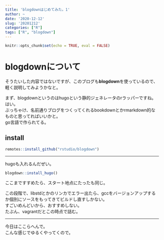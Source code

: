 ```yaml
---
title: 'blogdownはじめてみた。1'
author: ~
date: '2020-12-12'
slug: '20201212'
categories: ["R"]
tags: ["R", "blogdown"]
---
```



```r

knitr::opts_chunk$set(echo = TRUE, eval = FALSE)

```

# blogdownについて

そうたいした内容ではないですが、このブログも**blogdown**を使っているので、軽く説明してみようかなと。

まず、blogdownというのはhugoという静的ジェネレータのrラッパーですね。はい。  
  ぶっちゃけ、名前通りブログをつくってくれるbookdownとかrmarkdown的なものと思ってればいいかと。  
go言語で作られてる。

## install

```r

remotes::install_github("rstudio/blogdown")

```

---

hugoも入れるんだぜい。

```r

blogdown::install_hugo()

```

ここまですすめたら、スタート地点にたったも同じ。

この段階で、libstdとかのリンカでエラー出たら、gccをバージョンアップするか個別にソースをもってきてビルドし直すしかない。  
  すごいめんどいから、おすすめしない。  
たぶん、vagrantだとこの時点で詰む。

---

今日はここらへんで。  
こんな感じでゆるくやってくので。
